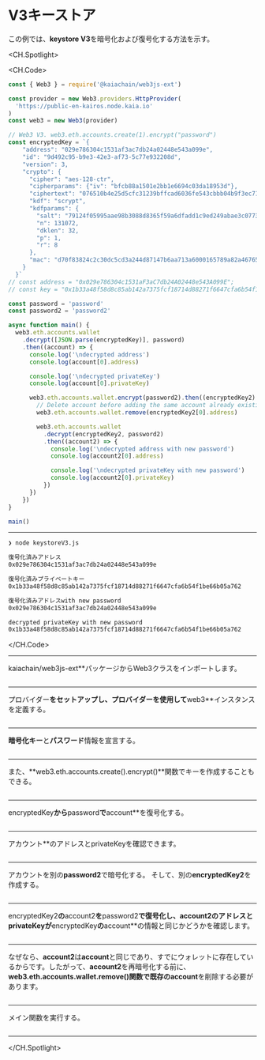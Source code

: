 # V3キーストア

この例では、**keystore V3**を暗号化および復号化する方法を示す。

<CH.Spotlight>

<CH.Code>

```js keystoreV3.js
const { Web3 } = require('@kaiachain/web3js-ext')

const provider = new Web3.providers.HttpProvider(
  'https://public-en-kairos.node.kaia.io'
)
const web3 = new Web3(provider)

// Web3 V3. web3.eth.accounts.create(1).encrypt("password")
const encryptedKey = `{
    "address": "029e786304c1531af3ac7db24a02448e543a099e",
    "id": "9d492c95-b9e3-42e3-af73-5c77e932208d",
    "version": 3,
    "crypto": {
      "cipher": "aes-128-ctr",
      "cipherparams": {"iv": "bfcb88a1501e2bb1e6694c03da18953d"},
      "ciphertext": "076510b4e25d5cfc31239bffcad6036fe543cbbb04b9f3ec719bf4f61b58fc05",
      "kdf": "scrypt",
      "kdfparams": {
        "salt": "79124f05995aae98b3088d8365f59a6dfadd1c9ed249abae3c07733f4cbbee53",
        "n": 131072,
        "dklen": 32,
        "p": 1,
        "r": 8
      },
      "mac": "d70f83824c2c30dc5cd3a244d87147b6aa713a6000165789a82a467651284ac7"
    }
  }`
// const address = "0x029e786304c1531aF3aC7db24A02448e543A099E";
// const key = "0x1b33a48f58d8c85ab142a7375fcf18714d88271f6647cfa6b54f1be66b05a762";

const password = 'password'
const password2 = 'password2'

async function main() {
  web3.eth.accounts.wallet
    .decrypt([JSON.parse(encryptedKey)], password)
    .then((account) => {
      console.log('\ndecrypted address')
      console.log(account[0].address)

      console.log('\ndecrypted privateKey')
      console.log(account[0].privateKey)

      web3.eth.accounts.wallet.encrypt(password2).then((encryptedKey2) => {
        // Delete account before adding the same account already existing in the wallet.
        web3.eth.accounts.wallet.remove(encryptedKey2[0].address)

        web3.eth.accounts.wallet
          .decrypt(encryptedKey2, password2)
          .then((account2) => {
            console.log('\ndecrypted address with new password')
            console.log(account2[0].address)

            console.log('\ndecrypted privateKey with new password')
            console.log(account2[0].privateKey)
          })
      })
    })
}

main()
```

---

```zsh output
❯ node keystoreV3.js

復号化済みアドレス
0x029e786304c1531af3ac7db24a02448e543a099e

復号化済みプライベートキー
0x1b33a48f58d8c85ab142a7375fcf18714d88271f6647cfa6b54f1be66b05a762

復号化済みアドレスwith new password
0x029e786304c1531af3ac7db24a02448e543a099e

decrypted privateKey with new password
0x1b33a48f58d8c85ab142a7375fcf18714d88271f6647cfa6b54f1be66b05a762
```

</CH.Code>

---

kaiachain/web3js-ext\*\*パッケージからWeb3クラスをインポートします。

```js keystoreV3.js focus=1

```

---

プロバイダー**をセットアップし、プロバイダーを使用して**web3\*\*インスタンスを定義する。

```js keystoreV3.js focus=3:6

```

---

**暗号化キー**と**パスワード**情報を宣言する。

```js keystoreV3.js focus=8:29

```

---

また、**web3.eth.accounts.create().encrypt()**関数でキーを作成することもできる。

```js keystoreV3.js focus=8

```

---

encryptedKey**から**password**で**account\*\*を復号化する。

```js keystoreV3.js focus=35:36

```

---

アカウント\*\*のアドレスとprivateKeyを確認できます。

```js keystoreV3.js focus=38:42

```

---

アカウントを別の**password2**で暗号化する。 そして、別の**encryptedKey2**を作成する。

```js keystoreV3.js focus=44

```

---

encryptedKey2**の**account2**を**password2**で復号化し、**account2**のアドレスとprivateKeyが**encryptedKey**の**account\*\*の情報と同じかどうかを確認します。

```js keystoreV3.js focus=45:56

```

---

なぜなら、**account2**は**account**と同じであり、すでにウォレットに存在しているからです。したがって、**account2**を再暗号化する前に、**web3.eth.accounts.wallet.remove()**関数で既存の**account**を削除する必要があります。

```js keystoreV3.js focus=45:46

```

---

メイン関数を実行する。

```js keystoreV3.js focus=61

```

---

</CH.Spotlight>
